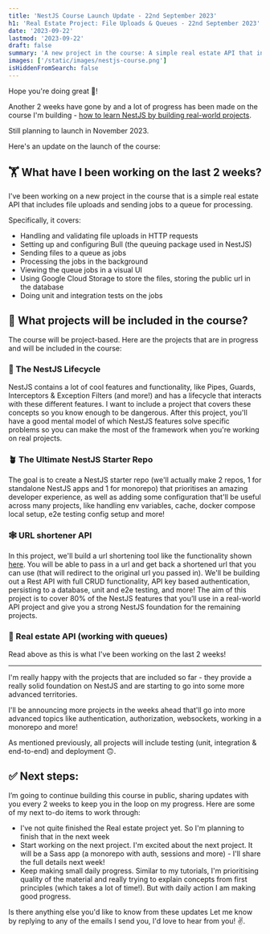 ```yaml
---
title: 'NestJS Course Launch Update - 22nd September 2023'
h1: 'Real Estate Project: File Uploads & Queues - 22nd September 2023'
date: '2023-09-22'
lastmod: '2023-09-22'
draft: false
summary: 'A new project in the course: A simple real estate API that includes file uploads and sending jobs to a queue for processing.'
images: ['/static/images/nestjs-course.png']
isHiddenFromSearch: false
---
```


Hope you're doing great 👋!

Another 2 weeks have gone by and a lot of progress has been made on the course I'm building - [how to learn NestJS by building real-world projects](/nestjs-course).

Still planning to launch in November 2023.

Here's an update on the launch of the course:

## 🏋️ What have I been working on the last 2 weeks?

I've been working on a new project in the course that is a simple real estate API that includes file uploads and sending jobs to a queue for processing.

Specifically, it covers:

- Handling and validating file uploads in HTTP requests
- Setting up and configuring Bull (the queuing package used in NestJS)
- Sending files to a queue as jobs
- Processing the jobs in the background
- Viewing the queue jobs in a visual UI
- Using Google Cloud Storage to store the files, storing the public url in the database
- Doing unit and integration tests on the jobs

## 🚀 What projects will be included in the course?

The course will be project-based. Here are the projects that are in progress and will be included in the course:

### 🌈 The NestJS Lifecycle

​NestJS contains a lot of cool features and functionality, like Pipes, Guards, Interceptors & Exception Filters (and more!) and has a lifecycle that interacts with these different features. I want to include a project that covers these concepts so you know enough to be dangerous. After this project, you'll have a good mental model of which NestJS features solve specific problems so you can make the most of the framework when you're working on real projects.

### 🪴 The Ultimate NestJS Starter Repo

​The goal is to create a NestJS starter repo (we'll actually make 2 repos, 1 for standalone NestJS apps and 1 for monorepo) that prioritises an amazing developer experience, as well as adding some configuration that'll be useful across many projects, like handling env variables, cache, docker compose local setup, e2e testing config setup and more!

### 🕸️ URL shortener API

​In this project, we'll build a url shortening tool like the functionality shown [here](https://www.shorturl.at/). You will be able to pass in a url and get back a shortened url that you can use (that will redirect to the original url you passed in). We'll be building out a Rest API with full CRUD functionality, API key based authentication, persisting to a database, unit and e2e testing, and more! The aim of this project is to cover 80% of the NestJS features that you’ll use in a real-world API project and give you a strong NestJS foundation for the remaining projects.

### 🏡 Real estate API (working with queues)

​Read above as this is what I've been working on the last 2 weeks!

---

I'm really happy with the projects that are included so far - they provide a really solid foundation on NestJS and are starting to go into some more advanced territories.

I'll be announcing more projects in the weeks ahead that'll go into more advanced topics like authentication, authorization, websockets, working in a monorepo and more!

As mentioned previously, all projects will include testing (unit, integration & end-to-end) and deployment 🙃.

## ✅ Next steps:

I’m going to continue building this course in public, sharing updates with you every 2 weeks to keep you in the loop on my progress. Here are some of my next to-do items to work through:

- I've not quite finished the Real estate project yet. So I'm planning to finish that in the next week
- Start working on the next project. I'm excited about the next project. It will be a Sass app (a monorepo with auth, sessions and more) - I'll share the full details next week!
- Keep making small daily progress. Similar to my tutorials, I'm prioritising quality of the material and really trying to explain concepts from first principles (which takes a lot of time!). But with daily action I am making good progress.

Is there anything else you'd like to know from these updates Let me know by replying to any of the emails I send you, I'd love to hear from you! ✌️.

